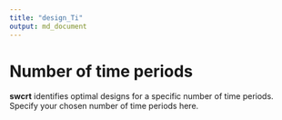 ```yaml
---
title: "design_Ti"
output: md_document
---
```


# Number of time periods

__swcrt__ identifies optimal designs for a specific number of time periods.
Specify your chosen number of time periods here.
